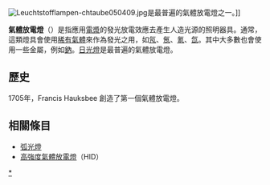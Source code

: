 {{Expand English|Gas-discharge lamp}}
{{Unreferenced |time=2010-07-06T17:42:06+00:00 }}

[[File:Leuchtstofflampen-chtaube050409.jpg|thumb]]是最普遍的氣體放電燈之一。]]

'''氣體放電燈'''（{{lang-en|Gas-discharge lamps}}）是指應用[[電漿|電漿]]的發光放電效應去產生人造光源的照明器具。通常，這類燈具會使用[[稀有氣體|稀有氣體]]來作為發光之用，如[[氖|氖]]、[[氬|氬]]、[[氪|氪]]、[[氙|氙]]。其中大多數也會使用一些金屬，例如[[鈉|鈉]]。[[日光燈|日光燈]]是最普遍的氣體放電燈。

==歷史==
1705年，Francis Hauksbee 創造了第一個氣體放電燈。
==相關條目==
*[[弧光燈|弧光燈]]
*[[高強度氣體放電燈|高強度氣體放電燈]]（HID）

{{Authority control}}
{{DEFAULTSORT:Gas-discharge lamps}}
[[Category:氣體放電燈|*]]